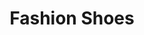 ---
title: "Fashion Shoes"
meta_title: "Fashion Shoes craft"
description: "Craft de Fashion Shoes"
rank: "s"
draft: false
name: "Fashion Shoes"
recipe_img: "https://wiki.pokexgames.com/images/c/cf/Fashion-shoes.png"
level: 100
craft_time: 604800
result: 1
value_npc: 1
ingredients:
  - name: "Massive Vines"
    quantity: 1
    item_img: "https://wiki.pokexgames.com/images/e/e0/Massive_Vines.png"
    value_npc: 1
  - name: "Mini Wings"
    quantity: 20
    item_img: "https://wiki.pokexgames.com/images/c/c4/Mini_Wings.png"
    value_npc: 1
  - name: "Raikou's Legendary Tail"
    quantity: 10
    item_img: "https://wiki.pokexgames.com/images/f/fb/Raikou%27s_Legendary_Tail.png"
    value_npc: 1
  - name: "Suicune's Legendary Tail"
    quantity: 10
    item_img: "https://wiki.pokexgames.com/images/8/82/Suicune%27s_Legendary_Tail.png"
    value_npc: 1
  - name: "Entei's Legendary Fur"
    quantity: 10
    item_img: "https://wiki.pokexgames.com/images/3/33/Entei%27s_Legendary_Fur.png"
    value_npc: 1
  - name: "Steelix Tail"
    quantity: 15
    item_img: "https://wiki.pokexgames.com/images/5/5c/Steelix_Tail.png"
    value_npc: 1
  - name: "Kick Machine"
    quantity: 10
    item_img: "https://wiki.pokexgames.com/images/0/0d/Kick_Machine.png"
    value_npc: 1
  - name: "Magma Foot"
    quantity: 70
    item_img: "https://wiki.pokexgames.com/images/1/11/Magma_Foot.png"
    value_npc: 1
  - name: "Mystic Star"
    quantity: 6
    item_img: "https://wiki.pokexgames.com/images/0/07/GUc8LUi.png"
    value_npc: 1
  - name: "Diamond"
    quantity: 20
    item_img: "https://wiki.pokexgames.com/images/e/ea/Diamond.png"
    value_npc: 1
  - name: "Ten Thousand Dollars"
    quantity: 100
    item_img: "https://wiki.pokexgames.com/images/e/ec/100_Ten_Hundred_Dollars.png"
    value_npc: 1
  - name: "Oak Planks"
    quantity: 50
    item_img: "https://wiki.pokexgames.com/images/c/c1/Oak_Planks.png"
    value_npc: 1
  - name: "Refined Fashion Point"
    quantity: 50
    item_img: "https://wiki.pokexgames.com/images/6/69/Refined_Fashion_Point.png"
    value_npc: 1
---